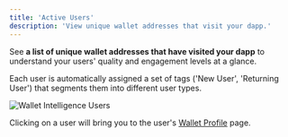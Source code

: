 ```yaml
---
title: 'Active Users'
description: 'View unique wallet addresses that visit your dapp.'
---
```


See **a list of unique wallet addresses that have visited your dapp**
to understand your users' quality and engagement levels at a glance.
 
Each user is automatically assigned a set of tags ('New User', 'Returning User') that segments them into different user types. 


<Frame caption="View users' net worth, first seen, and last seen times.">
	<img src="/images/wallet-intelligence-users.png" alt="Wallet Intelligence Users" />
</Frame>

Clicking on a user will bring you to the user's <a href="/features/wallet-intelligence/wallet-profiles">Wallet Profile</a> page.